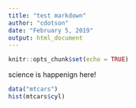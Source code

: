 ```yaml
---
title: "test markdown"
author: "cdotson"
date: "February 5, 2019"
output: html_document
---
```


```r
knitr::opts_chunk$set(echo = TRUE)
```

science is happenign here!

```r
data("mtcars")
hist(mtcars$cyl)
```

